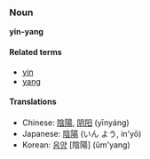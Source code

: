 ===Noun===
'''yin-yang'''
{{substub}}
====Related terms====
*[[yin]]
*[[yang]]

====Translations====
*Chinese: [[陰陽]], [[阴阳]] (yīnyáng)
*Japanese: [[陰陽]] (いん よう, in'yō)
*Korean: [[음양]] [陰陽] (ŭm'yang)